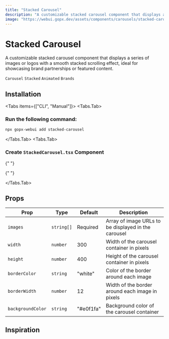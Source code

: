 ```yaml
---
title: "Stacked Carousel"
description: "A customizable stacked carousel component that displays a series of images or logos with a smooth stacked scrolling effect."
image: "https://webui.gopx.dev/assets/components/carousels/stacked-carousel.png"
---
```



# Stacked Carousel

<p className="opacity-80 text-lg">
  A customizable stacked carousel component that displays a series of images or
  logos with a smooth stacked scrolling effect, ideal for showcasing brand
  partnerships or featured content.
</p>

`Carousel` `Stacked` `Animated` `Brands`

<ComponentPreview name="stacked-carousel-demo" />

## Installation

<Tabs items={["CLI", "Manual"]}>
<Tabs.Tab>

### Run the following command:

```bash
npx gopx-webui add stacked-carousel
```

</Tabs.Tab>
<Tabs.Tab>
<Steps>

### Create `StackedCarousel.tsx` Component

{" "}

<ComponentSource name="stacked-carousel" />{" "}

</Steps>

</Tabs.Tab>
</Tabs>

## Props

| Prop              | Type       | Default   | Description                                         |
| ----------------- | ---------- | --------- | --------------------------------------------------- |
| `images`          | `string[]` | Required  | Array of image URLs to be displayed in the carousel |
| `width`           | `number`   | 300       | Width of the carousel container in pixels           |
| `height`          | `number`   | 400       | Height of the carousel container in pixels          |
| `borderColor`     | `string`   | "white"   | Color of the border around each image               |
| `borderWidth`     | `number`   | 12        | Width of the border around each image in pixels     |
| `backgroundColor` | `string`   | "#e0f1fa" | Background color of the carousel container          |

## Inspiration

<div
  style={{
    transform: "scale(0.75)",
    transformOrigin: "top left",
    margin: "0 auto",
    marginBottom: "-120px",
  }}
>
  <Tweet id="1834344409992765865" />
</div>
